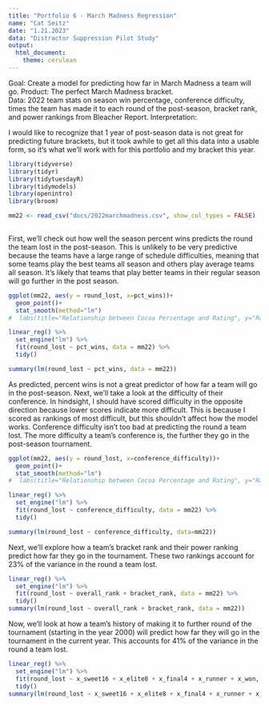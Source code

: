 ```yaml
---
title: "Portfolio 6 - March Madness Regression"
name: "Cat Seitz"
date: "1.21.2023"
data: "Distractor Suppression Pilot Study"
output: 
  html_document: 
    theme: cerulean
---
```


Goal: Create a model for predicting how far in March Madness a team will go. 
Product: The perfect March Madness bracket.  
Data: 2022 team stats on season win percentage, conference difficulty, times the team has made it to each round of the post-season, bracket rank, and power rankings from Bleacher Report. 
Interpretation: 


I would like to recognize that 1 year of post-season data is not great for predicting future brackets, but it took awhile to get all this data into a usable form, so it's what we'll work with for this portfolio and my bracket this year. 

```r
library(tidyverse) 
library(tidyr)
library(tidytuesdayR)
library(tidymodels)
library(openintro)
library(broom)
```


```r

mm22 <- read_csv("docs/2022marchmadness.csv", show_col_types = FALSE)
  
```

First, we'll check out how well the season percent wins predicts the round the team lost in the post-season. This is unlikely to be very predictive because the teams have a large range of schedule difficulties, meaning that some teams play the best teams all season and others play average teams all season. It's likely that teams that play better teams in their regular season will go further in the post season. 

```r


ggplot(mm22, aes(y = round_lost, x=pct_wins))+
  geom_point()+
  stat_smooth(method="lm")
#  labs(title="Relationship between Cocoa Percentage and Rating", y="Rating", x="Cocoa Percentage")


```

```r

linear_reg() %>%
  set_engine("lm") %>%
  fit(round_lost ~ pct_wins, data = mm22) %>%
  tidy()

summary(lm(round_lost ~ pct_wins, data = mm22))
```

As predicted, percent wins is not a great predictor of how far a team will go in the post-season. Next, we'll take a look at the difficulty of their conference. In hindsight, I should have scored difficulty in the opposite direction because lower scores indicate more difficult. This is because I scored as rankings of most difficult, but this shouldn't affect how the model works. Conference difficulty isn't too bad at predicting the round a team lost. The more difficulty a team's conference is, the further they go in the post-season tournament. 

```r


ggplot(mm22, aes(y = round_lost, x=conference_difficulty))+
  geom_point()+
  stat_smooth(method="lm")
#  labs(title="Relationship between Cocoa Percentage and Rating", y="Rating", x="Cocoa Percentage")


```

```r

linear_reg() %>%
  set_engine("lm") %>%
  fit(round_lost ~ conference_difficulty, data = mm22) %>%
  tidy()

summary(lm(round_lost ~ conference_difficulty, data=mm22))

```

Next, we'll explore how a team's bracket rank and their power ranking predict how far they go in the tournament. These two rankings account for 23% of the variance in the round a team lost. 

```r

linear_reg() %>%
  set_engine("lm") %>%
  fit(round_lost ~ overall_rank + bracket_rank, data = mm22) %>%
  tidy()
summary(lm(round_lost ~ overall_rank + bracket_rank, data = mm22))

```

Now, we'll look at how a team's history of making it to further round of the tournament (starting in the year 2000) will predict how far they will go in the tournament in the current year. This accounts for 41% of the variance in the round a team lost. 

```r

linear_reg() %>%
  set_engine("lm") %>%
  fit(round_lost ~ x_sweet16 + x_elite8 + x_final4 + x_runner + x_won, data = mm22) %>%
  tidy()
summary(lm(round_lost ~ x_sweet16 + x_elite8 + x_final4 + x_runner + x_won, data = mm22))

```












